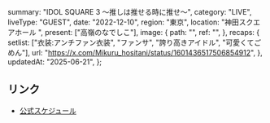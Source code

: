   summary: "IDOL SQUARE 3 〜推しは推せる時に推せ〜",
  category: "LIVE",
  liveType: "GUEST",
  date: "2022-12-10",
  region: "東京",
  location: "神田スクエアホール ",
  present: ["高嶺のなでしこ"],
  image: {
    path: "",
    ref: "",
  },
  recaps: {
    setlist: ["衣装:アンチファン衣装", "ファンサ", "誇り高きアイドル", "可愛くてごめん"],
    url: "https://x.com/Mikuru_hositani/status/1601436517506854912",
  },
  updatedAt: "2025-06-21",
};

## リンク

- [公式スケジュール](https://takanenonadeshiko.jp/?p=564)
